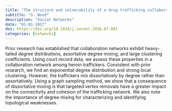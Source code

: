 ```yaml
---
title: "The structure and vulnerability of a drug trafficking collaboration network"
subtitle: "G. Wood"
description: "Social Networks"
date: "01-01-2017"
doi: https://doi.org/10.1016/j.socnet.2016.07.001
categories: [networks]
---
```


Prior research has established that collaboration networks exhibit heavy-tailed degree distributions, assortative degree mixing, and large clustering coefficients. Using court record data, we assess these properties in a collaboration network among heroin traffickers. Consistent with prior research, we find an exponential degree distribution and strong local clustering. However, the traffickers mix dissortatively by degree rather than assortatively. Using a graph sampling method, we show that a consequence of dissortative mixing is that targeted vertex removals have a greater impact on the connectivity and cohesion of the trafficking network. We also note the importance of degree mixing for characterizing and identifying topological weaknesses.
